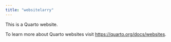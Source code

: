 ```yaml
---
title: "websitelarry"
---
```


This is a Quarto website.

To learn more about Quarto websites visit <https://quarto.org/docs/websites>.
